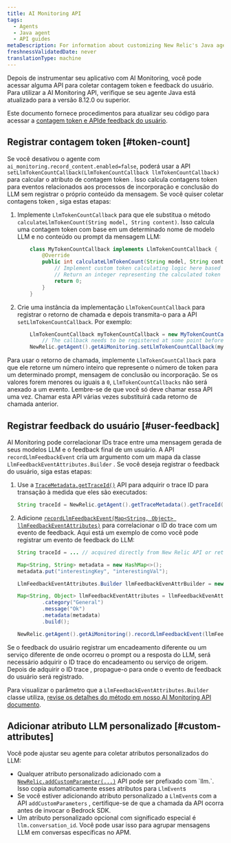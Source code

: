 ```yaml
---
title: AI Monitoring API
tags:
  - Agents
  - Java agent
  - API guides
metaDescription: For information about customizing New Relic's Java agent for AI monitoring.
freshnessValidatedDate: never
translationType: machine
---
```


Depois de instrumentar seu aplicativo com AI Monitoring, você pode acessar alguma API para coletar contagem token e feedback do usuário. Para utilizar a AI Monitoring API, verifique se seu agente Java está atualizado para a versão 8.12.0 ou superior.

Este documento fornece procedimentos para atualizar seu código para acessar a [contagem token e APIde feedback do usuário](https://newrelic.github.io/java-agent-api/javadoc/com/newrelic/api/agent/AiMonitoring.html#recordLlmFeedbackEvent).

## Registrar contagem token [#token-count]

Se você desativou o agente com `ai_monitoring.record_content.enabled=false`, poderá usar a API `setLlmTokenCountCallback(LlmTokenCountCallback llmTokenCountCallback)` para calcular o atributo de contagem token . Isso calcula contagens token para eventos relacionados aos processos de incorporação e conclusão do LLM sem registrar o próprio conteúdo da mensagem. Se você quiser coletar contagens token , siga estas etapas:

1. Implemente `LlmTokenCountCallback` para que ele substitua o método `calculateLlmTokenCount(String model, String content)`. Isso calcula uma contagem token com base em um determinado nome de modelo LLM e no conteúdo ou prompt da mensagem LLM:

   ```java
       class MyTokenCountCallback implements LlmTokenCountCallback {
           @Override
           public int calculateLlmTokenCount(String model, String content) {
               // Implement custom token calculating logic here based on the LLM model and content.
               // Return an integer representing the calculated token count.
               return 0;
           }
       }
   ```

2. Crie uma instância da implementação `LlmTokenCountCallback` para registrar o retorno de chamada e depois transmita-o para a API `setLlmTokenCountCallback`. Por exemplo:

   ```java
       LlmTokenCountCallback myTokenCountCallback = new MyTokenCountCallback();
           // The callback needs to be registered at some point before invoking the LLM model
       NewRelic.getAgent().getAiMonitoring.setLlmTokenCountCallback(myTokenCountCallback);
   ```

Para usar o retorno de chamada, implemente `LlmTokenCountCallback` para que ele retorne um número inteiro que represente o número de token para um determinado prompt, mensagem de conclusão ou incorporação. Se os valores forem menores ou iguais a `0`, `LlmTokenCountCallbacks` não será anexado a um evento. Lembre-se de que você só deve chamar essa API uma vez. Chamar esta API várias vezes substituirá cada retorno de chamada anterior.

## Registrar feedback do usuário [#user-feedback]

AI Monitoring pode correlacionar IDs trace entre uma mensagem gerada de seus modelos LLM e o feedback final de um usuário. A API `recordLlmFeedbackEvent` cria um argumento com um mapa da classe `LlmFeedbackEventAttributes.Builder` . Se você deseja registrar o feedback do usuário, siga estas etapas:

1. Use a [`TraceMetadata.getTraceId()`](https://newrelic.github.io/java-agent-api/javadoc/com/newrelic/api/agent/TraceMetadata.html#getTraceId) API para adquirir o trace ID para transação à medida que eles são executados:

   ```java
   String traceId = NewRelic.getAgent().getTraceMetadata().getTraceId();
   ```

2. Adicione [`recordLlmFeedbackEvent(Map<String, Object> llmFeedbackEventAttributes)`](https://newrelic.github.io/java-agent-api/javadoc/com/newrelic/api/agent/AiMonitoring.html#recordLlmFeedbackEvent) para correlacionar o ID do trace com um evento de feedback. Aqui está um exemplo de como você pode registrar um evento de feedback do LLM:

   ```java
   String traceId = ... // acquired directly from New Relic API or retrieved from some propagation mechanism

   Map<String, String> metadata = new HashMap<>();
   metadata.put("interestingKey", "interestingVal");

   LlmFeedbackEventAttributes.Builder llmFeedbackEvenAttrBuilder = new LlmFeedbackEventAttributes.Builder(traceId, ratingString);

   Map<String, Object> llmFeedbackEventAttributes = llmFeedbackEvenAttrBuilder
           .category("General")
           .message("Ok")
           .metadata(metadata)
           .build();

   NewRelic.getAgent().getAiMonitoring().recordLlmFeedbackEvent(llmFeedbackEventAttributes);
   ```

Se o feedback do usuário registrar um encadeamento diferente ou um serviço diferente de onde ocorreu o prompt ou a resposta do LLM, será necessário adquirir o ID trace do encadeamento ou serviço de origem. Depois de adquirir o ID trace , propague-o para onde o evento de feedback do usuário será registrado.

Para visualizar o parâmetro que a `LlmFeedbackEventAttributes.Builder` classe utiliza, [revise os detalhes do método em nosso AI Monitoring API documento](https://newrelic.github.io/java-agent-api/javadoc/com/newrelic/api/agent/AiMonitoring.html#recordLlmFeedbackEvent).

## Adicionar atributo LLM personalizado [#custom-attributes]

Você pode ajustar seu agente para coletar atributos personalizados do LLM:

* Qualquer atributo personalizado adicionado com a [`NewRelic.addCustomParameter(...)`](https://newrelic.github.io/java-agent-api/javadoc/com/newrelic/api/agent/NewRelic.html#addCustomParameter(java.lang.String,boolean)) API pode ser prefixado com `llm.`. Isso copia automaticamente esses atributos para `LlmEvent`s
* Se você estiver adicionando atributo personalizado a `LlmEvent`s com a API `addCustomParameters` , certifique-se de que a chamada da API ocorra antes de invocar o Bedrock SDK.
* Um atributo personalizado opcional com significado especial é `llm.conversation_id`. Você pode usar isso para agrupar mensagens LLM em conversas específicas no APM.
